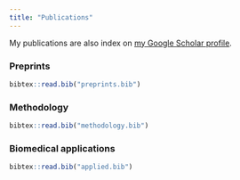 ```yaml
---
title: "Publications"
---
```


My publications are also index on [my Google Scholar profile](https://scholar.google.com/citations?hl=en&user=mkbueQkAAAAJ&view_op=list_works&sortby=pubdate&inst=13856427432203950092).

### Preprints

```r
bibtex::read.bib("preprints.bib")
```

### Methodology

```r
bibtex::read.bib("methodology.bib")
```

### Biomedical applications

```r
bibtex::read.bib("applied.bib")
```
